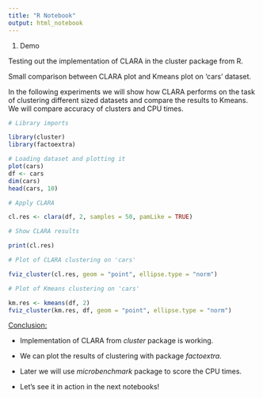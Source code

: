 ```yaml
---
title: "R Notebook"
output: html_notebook
---
```


1.  Demo

Testing out the implementation of CLARA in the cluster package from R.

Small comparison between CLARA plot and Kmeans plot on 'cars' dataset.

In the following experiments we will show how CLARA performs on the task of clustering different sized datasets and compare the results to Kmeans. We will compare accuracy of clusters and CPU times.

```r
# Library imports

library(cluster)
library(factoextra)
```

```r
# Loading dataset and plotting it
plot(cars)
df <- cars
dim(cars)
head(cars, 10)
```

```r
# Apply CLARA

cl.res <- clara(df, 2, samples = 50, pamLike = TRUE)

```

```r
# Show CLARA results

print(cl.res)
```

```r
# Plot of CLARA clustering on 'cars'

fviz_cluster(cl.res, geom = "point", ellipse.type = "norm")
```

```r
# Plot of Kmeans clustering on 'cars'

km.res <- kmeans(df, 2)
fviz_cluster(km.res, df, geom = "point", ellipse.type = "norm")
```

[Conclusion:]{.underline}

-   Implementation of CLARA from *cluster* package is working.

-   We can plot the results of clustering with package *factoextra.*

-   Later we will use *microbenchmark* package to score the CPU times.

-   Let's see it in action in the next notebooks!
